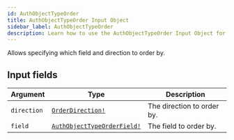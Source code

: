 ```yaml
---
id: AuthObjectTypeOrder
title: AuthObjectTypeOrder Input Object
sidebar_label: AuthObjectTypeOrder
description: Learn how to use the AuthObjectTypeOrder Input Object for Prismatic's API.
---
```


Allows specifying which field and direction to order by.

## Input fields

| Argument    | Type                                                                        | Description                |
| ----------- | --------------------------------------------------------------------------- | -------------------------- |
| `direction` | [`OrderDirection!`](api/schema/enum/OrderDirection.mdx)                     | The direction to order by. |
| `field`     | [`AuthObjectTypeOrderField!`](api/schema/enum/AuthObjectTypeOrderField.mdx) | The field to order by.     |
